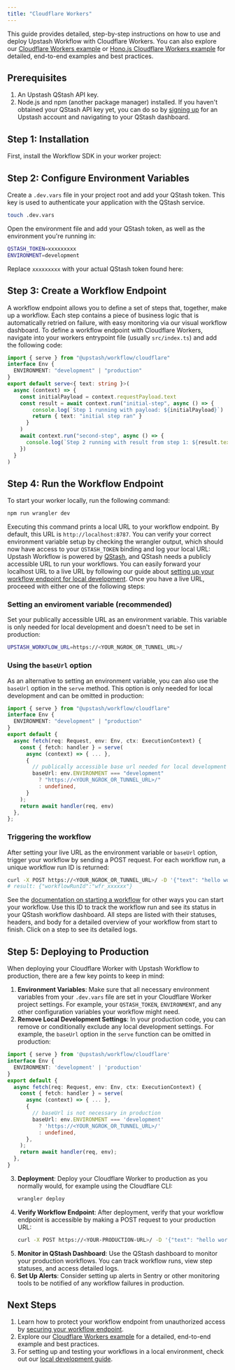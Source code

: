 ```yaml
---
title: "Cloudflare Workers"
---
```

This guide provides detailed, step-by-step instructions on how to use and deploy Upstash Workflow with Cloudflare Workers. You can also explore our [Cloudflare Workers example](https://github.com/upstash/workflow-js/tree/main/examples/cloudflare-workers) or [Hono.js Cloudflare Workers example](https://github.com/upstash/workflow-js/tree/main/examples/cloudflare-workers-hono) for detailed, end-to-end examples and best practices.
## Prerequisites
1. An Upstash QStash API key.
2. Node.js and npm (another package manager) installed.
If you haven't obtained your QStash API key yet, you can do so by [signing up](https://console.upstash.com/login) for an Upstash account and navigating to your QStash dashboard.
## Step 1: Installation
First, install the Workflow SDK in your worker project:
## Step 2: Configure Environment Variables
Create a `.dev.vars` file in your project root and add your QStash token. This key is used to authenticate your application with the QStash service.
```bash Terminal
touch .dev.vars
```
Open the environment file and add your QStash token, as well as the environment you're running in:
```bash .dev.vars
QSTASH_TOKEN=xxxxxxxxx
ENVIRONMENT=development
```
Replace `xxxxxxxxx` with your actual QStash token found here:
## Step 3: Create a Workflow Endpoint
A workflow endpoint allows you to define a set of steps that, together, make up a workflow. Each step contains a piece of business logic that is automatically retried on failure, with easy monitoring via our visual workflow dashboard.
To define a workflow endpoint with Cloudflare Workers, navigate into your workers entrypoint file (usually `src/index.ts`) and add the following code:
```typescript src/index.ts
import { serve } from "@upstash/workflow/cloudflare"
interface Env {
  ENVIRONMENT: "development" | "production"
}
export default serve<{ text: string }>(
  async (context) => {
    const initialPayload = context.requestPayload.text
    const result = await context.run("initial-step", async () => {
        console.log(`Step 1 running with payload: ${initialPayload}`)
        return { text: "initial step ran" }
      }
    )
    await context.run("second-step", async () => {
      console.log(`Step 2 running with result from step 1: ${result.text}`)
    })
  }
)
```
## Step 4: Run the Workflow Endpoint
To start your worker locally, run the following command:
```bash Terminal
npm run wrangler dev
```
Executing this command prints a local URL to your workflow endpoint. By default, this URL is `http://localhost:8787`.
You can verify your correct environment variable setup by checking the wrangler output, which should now have access to your `QSTASH_TOKEN` binding and log your local URL:
Upstash Workflow is powered by [QStash](/qstash/overall/getstarted), and QStash needs a publicly accessible URL to run your workflows. You can easily forward your localhost URL to a live URL by following our guide about [setting up your workflow endpoint for local development](/workflow/howto/local-development).
Once you have a live URL, proceeed with either one of the following steps:
### Setting an enviroment variable (recommended)
Set your publically accessible URL as an environment variable. This variable is only needed for local development and doesn't need to be set in production:
```bash .dev.vars
UPSTASH_WORKFLOW_URL=https://<YOUR_NGROK_OR_TUNNEL_URL>/
```
### Using the `baseUrl` option
As an alternative to setting an environment variable, you can also use the `baseUrl` option in the `serve` method. This option is only needed for local development and can be omitted in production:
```typescript src/index.ts
import { serve } from "@upstash/workflow/cloudflare"
interface Env {
  ENVIRONMENT: "development" | "production"
}
export default {
  async fetch(req: Request, env: Env, ctx: ExecutionContext) {
    const { fetch: handler } = serve(
      async (context) => { ... },
      {
        // publically accessible base url needed for local development
        baseUrl: env.ENVIRONMENT === "development"
          ? "https://<YOUR_NGROK_OR_TUNNEL_URL>/"
          : undefined,
      }
    );
    return await handler(req, env)
  },
};
```
### Triggering the workflow
After setting your live URL as the environment variable or `baseUrl` option, trigger your workflow by sending a POST request. For each workflow run, a unique workflow run ID is returned:
```bash Terminal
curl -X POST https://<YOUR_NGROK_OR_TUNNEL_URL>/ -D '{"text": "hello world!"}'
# result: {"workflowRunId":"wfr_xxxxxx"}
```
See the [documentation on starting a workflow](/workflow/howto/start) for other ways you can start your workflow.
Use this ID to track the workflow run and see its status in your QStash workflow dashboard. All steps are listed with their statuses, headers, and body for a detailed overview of your workflow from start to finish. Click on a step to see its detailed logs.
## Step 5: Deploying to Production
When deploying your Cloudflare Worker with Upstash Workflow to production, there are a few key points to keep in mind:
1. **Environment Variables**: Make sure that all necessary environment variables from your `.dev.vars` file are set in your Cloudflare Worker project settings. For example, your `QSTASH_TOKEN`, `ENVIRONMENT`, and any other configuration variables your workflow might need.
2. **Remove Local Development Settings**: In your production code, you can remove or conditionally exclude any local development settings. For example, the `baseUrl` option in the `serve` function can be omitted in production:
```typescript src/index.ts
import { serve } from '@upstash/workflow/cloudflare'
interface Env {
  ENVIRONMENT: 'development' | 'production'
}
export default {
  async fetch(req: Request, env: Env, ctx: ExecutionContext) {
    const { fetch: handler } = serve(
      async (context) => { ... },
      {
        // baseUrl is not necessary in production
        baseUrl: env.ENVIRONMENT === 'development'
          ? 'https://<YOUR_NGROK_OR_TUNNEL_URL>/'
          : undefined,
      },
    );
    return await handler(req, env);
  },
}
```
3. **Deployment**: Deploy your Cloudflare Worker to production as you normally would, for example using the Cloudflare CLI:
   ```bash Terminal
   wrangler deploy
   ```
4. **Verify Workflow Endpoint**: After deployment, verify that your workflow endpoint is accessible by making a POST request to your production URL:
   ```bash Terminal
   curl -X POST https://<YOUR-PRODUCTION-URL>/ -D '{"text": "hello world!"}'
   ```
5. **Monitor in QStash Dashboard**: Use the QStash dashboard to monitor your production workflows. You can track workflow runs, view step statuses, and access detailed logs.
6. **Set Up Alerts**: Consider setting up alerts in Sentry or other monitoring tools to be notified of any workflow failures in production.
## Next Steps
1. Learn how to protect your workflow endpoint from unauthorized access by [securing your workflow endpoint](/workflow/howto/security).
2. Explore our [Cloudflare Workers example](https://github.com/upstash/workflow-js/tree/main/examples/cloudflare-workers) for a detailed, end-to-end example and best practices.
3. For setting up and testing your workflows in a local environment, check out our [local development guide](/workflow/howto/local-development).